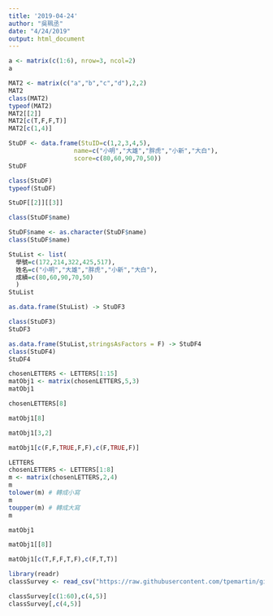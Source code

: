 ```yaml
---
title: '2019-04-24'
author: "吳珮丞"
date: "4/24/2019"
output: html_document
---
```

```r
a <- matrix(c(1:6), nrow=3, ncol=2) 
a
```
```r
MAT2 <- matrix(c("a","b","c","d"),2,2)
MAT2
class(MAT2)
typeof(MAT2)
MAT2[[2]]
MAT2[c(T,F,F,T)]
MAT2[c(1,4)]
```
```r
StuDF <- data.frame(StuID=c(1,2,3,4,5), 
                  name=c("小明","大雄","胖虎","小新","大白"),
                  score=c(80,60,90,70,50))
StuDF 
```

```r
class(StuDF)
typeof(StuDF)
```

```r
StuDF[[2]][[3]]
```

```r
class(StuDF$name)
```
```r
StuDF$name <- as.character(StuDF$name)
class(StuDF$name)
```
```r
StuList <- list(
  學號=c(172,214,322,425,517),
  姓名=c("小明","大雄","胖虎","小新","大白"),
  成績=c(80,60,90,70,50)
  )
StuList 
```

```r
as.data.frame(StuList) -> StuDF3

class(StuDF3)
StuDF3
```

```r
as.data.frame(StuList,stringsAsFactors = F) -> StuDF4
class(StuDF4)
StuDF4
```

```r
chosenLETTERS <- LETTERS[1:15]
matObj1 <- matrix(chosenLETTERS,5,3)
matObj1
```
```r
chosenLETTERS[8]
```
```r
matObj1[8]
```
```r
matObj1[3,2] 
```
```r
matObj1[c(F,F,TRUE,F,F),c(F,TRUE,F)]
```
```r
LETTERS
chosenLETTERS <- LETTERS[1:8]
m <- matrix(chosenLETTERS,2,4)
m
tolower(m) # 轉成小寫
m
toupper(m) # 轉成大寫
m
```

```r
matObj1

matObj1[[8]]
```
```r
matObj1[c(T,F,F,T,F),c(F,T,T)]
```
```r
library(readr)
classSurvey <- read_csv("https://raw.githubusercontent.com/tpemartin/github-data/master/classSurvey.csv")
```
```r
classSurvey[c(1:60),c(4,5)]
classSurvey[,c(4,5)]
```
```r

```


